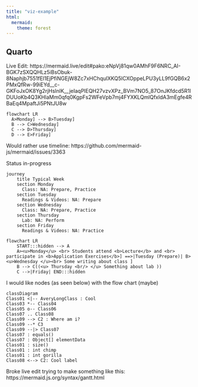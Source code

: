 ```yaml
---
title: "viz-example"
html:
  mermaid:
    theme: forest
---
```


## Quarto

Live Edit: https://mermaid.live/edit#pako:eNpVj81qw0AMhF9F6NRC_AI-BGK7zSXQQHLz5iBsObuk-8Naphjb7551fEl1EjPfiNGEjW8Zc7xHChqulXKQ5lCXOppeLPU3yLL9fGQB6x2PMxQfRw-99iEYd\_\_c-GKFoJxOK8Yg2rjHslnlK\_\_jeIaqPlEQH27vzvXPz_BVm7NO5_87OnJKfdcd5R1lDUUoKb4Q3KHlaMm0qfq0KgpFs2WFeVpb7mj4FYXKLQmlQfxldA3mEgfe4RBaEq4MpaftJi5PNtJU8w

```mermaid
flowchart LR
  A>Monday] --> B>Tuesday]
  B --> C>Wednesday]
  C --> D>Thursday]
  D --> E>Friday]
```

Would rather use timeline: https://github.com/mermaid-js/mermaid/issues/3363

Status in-progress

```mermaid
journey
    title Typical Week
    section Monday
      Class: NA: Prepare, Practice
    section Tuesday
      Readings & Videos: NA: Prepare
    section Wednesday
      Class: NA: Prepare, Practice
    section Thursday
      Lab: NA: Perform
    section Friday
      Readings & Videos: NA: Practice
```

```mermaid
flowchart LR
    START:::hidden --> A
    A><u>Monday</u> <br> Students attend <b>Lecture</b> and <br> participate in <b>Application Exercises</b>] ==>|Tuesday (Prepare)| B><u>Wednesday </u><br> Some writing about class ]
    B --> C((<u> Thursday <br/> </u> Something about lab ))
    C -->|Friday| END:::hidden
```

I would like nodes (as seen below) with the flow chart (maybe)

```mermaid
classDiagram
Class01 <|-- AveryLongClass : Cool
Class03 *-- Class04
Class05 o-- Class06
Class07 .. Class08
Class09 --> C2 : Where am i?
Class09 --* C3
Class09 --|> Class07
Class07 : equals()
Class07 : Object[] elementData
Class01 : size()
Class01 : int chimp
Class01 : int gorilla
Class08 <--> C2: Cool label

```

Broke live edit trying to make something like this: https://mermaid.js.org/syntax/gantt.html
